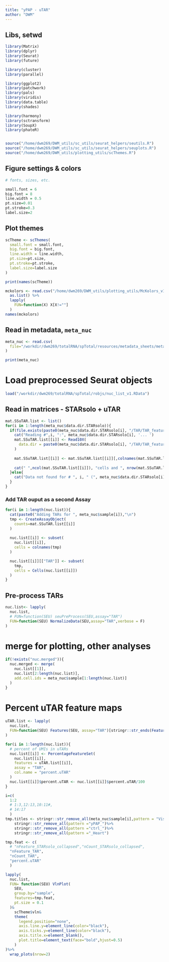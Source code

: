 ```yaml
---
title: "yPAP - uTAR"
author: "DWM"
---
```

## Libs, setwd
```r
library(Matrix)
library(dplyr)
library(Seurat)
library(future)

library(cluster)
library(parallel)

library(ggplot2)
library(patchwork)
library(pals)
library(viridis)
library(data.table)
library(shades)

library(harmony)
library(sctransform)
library(SoupX)
library(phateR)


source("/home/dwm269/DWM_utils/sc_utils/seurat_helpers/seutils.R")
source("/home/dwm269/DWM_utils/sc_utils/seurat_helpers/seuplots.R")
source("/home/dwm269/DWM_utils/plotting_utils/scThemes.R")
```

## Figure settings & colors
```r
# fonts, sizes, etc.

small.font = 6
big.font = 8
line.width = 0.5
pt.size=0.01
pt.stroke=0.3
label.size=2
```

## Plot themes 
```r
scTheme <- scThemes(
  small.font = small.font,
  big.font = big.font,
  line.width = line.width,
  pt.size=pt.size,
  pt.stroke=pt.stroke,
  label.size=label.size
)

print(names(scTheme))

```
```r
mckolors <- read.csv("/home/dwm269/DWM_utils/plotting_utils/McKolors_v1.csv") %>% 
  as.list() %>%
  lapply(
    FUN=function(X) X[X!=""]
  )
names(mckolors)
```

## Read in metadata, `meta_nuc`
```r
meta_nuc <- read.csv(
  file="/workdir/dwm269/totalRNA/spTotal/resources/metadata_sheets/meta_sheet_C2C12nuc.csv"
)

print(meta_nuc)
```

# Load preprocessed Seurat objects 
```r
load("/workdir/dwm269/totalRNA/spTotal/robjs/nuc_list_v1.RData")
```

## Read in matrices - STARsolo + uTAR
```r
mat.SSuTAR.list <- list()
for(i in 1:length(meta_nuc$data.dir.STARsolo)){
  if(file.exists(paste0(meta_nuc$data.dir.STARsolo[i], "/TAR/TAR_feature_bc_matrix"))){
    cat("Reading #",i, ":", meta_nuc$data.dir.STARsolo[i], '... ')
    mat.SSuTAR.list[[i]] <- Read10X(
      data.dir = paste0(meta_nuc$data.dir.STARsolo[i], "/TAR/TAR_feature_bc_matrix")
    )
    
    mat.SSuTAR.list[[i]] <- mat.SSuTAR.list[[i]][,colnames(mat.SSuTAR.list[[i]]) %in% Cells(nuc.list[[i]])]
    
    cat(" ",ncol(mat.SSuTAR.list[[i]]), "cells and ", nrow(mat.SSuTAR.list[[i]]), "genes loaded.\n")
  }else{
    cat("Data not found for # ", i, " (", meta_nuc$data.dir.STARsolo[i], ") uTAR output", "\n")
  }
}
```

### Add TAR ouput as a second Assay
```r
for(i in 1:length(nuc.list)){
  cat(paste0("Adding TARs for ", meta_nuc$sample[i]),"\n")
  tmp <- CreateAssayObject(
    counts=mat.SSuTAR.list[[i]]
  )
  
  nuc.list[[i]] <- subset(
    nuc.list[[i]],
    cells = colnames(tmp)
  )

  nuc.list[[i]][["TAR"]] <- subset(
    tmp,
    cells = Cells(nuc.list[[i]])
  )
}
```

## Pre-process TARs
```r
nuc.list<- lapply(
  nuc.list,
  # FUN=function(SEU) seuPreProcess(SEU,assay="TAR")
  FUN=function(SEU) NormalizeData(SEU,assay="TAR",verbose = F)
)

```

# merge for plotting, other analyses
```r
if(!exists("nuc.merged")){
  nuc.merged <- merge(
    nuc.list[[1]],
    nuc.list[2:length(nuc.list)],
    add.cell.ids = meta_nuc$sample[1:length(nuc.list)]
  )
}
```

# Percent uTAR feature maps
```r
uTAR.list <- lapply(
  nuc.list,
  FUN=function(SEU) Features(SEU, assay="TAR")[stringr::str_ends(Features(SEU, assay="TAR"),pattern = "-0")]
)

for(i in 1:length(nuc.list)){
  # percent of UMIs in uTARs
  nuc.list[[i]] <- PercentageFeatureSet(
    nuc.list[[i]],
    features = uTAR.list[[i]],
    assay = "TAR",
    col.name = "percent.uTAR"
  )
  nuc.list[[i]]$percent.uTAR <- nuc.list[[i]]$percent.uTAR/100
}
```

```r
i=c(
  1:2
  # 1:3,12:13,10:11#,
  # 14:17
  )
tmp.titles <- stringr::str_remove_all(meta_nuc$sample[i],pattern = "Vis_") %>%
    stringr::str_remove_all(pattern ="yPAP_")%>%
    stringr::str_remove_all(pattern ="ctrl_")%>%
    stringr::str_remove_all(pattern ="_Heart")

tmp.feat <- c(
  # "nFeature_STARsolo_collapsed","nCount_STARsolo_collapsed",
  "nFeature_TAR",
  "nCount_TAR",
  "percent.uTAR"
  )

lapply(
  nuc.list,
  FUN= function(SEU) VlnPlot(
    SEU,
    group.by="sample",
    features=tmp.feat,
    pt.size = 0.1
  )&
    scTheme$vln&
    theme(
      legend.position="none",
      axis.line.y=element_line(color="black"),
      axis.ticks.y=element_line(color="black"),
      axis.title.x=element_blank(),
      plot.title=element_text(face="bold",hjust=0.5)
    )
)%>%
  wrap_plots(nrow=2)
```
